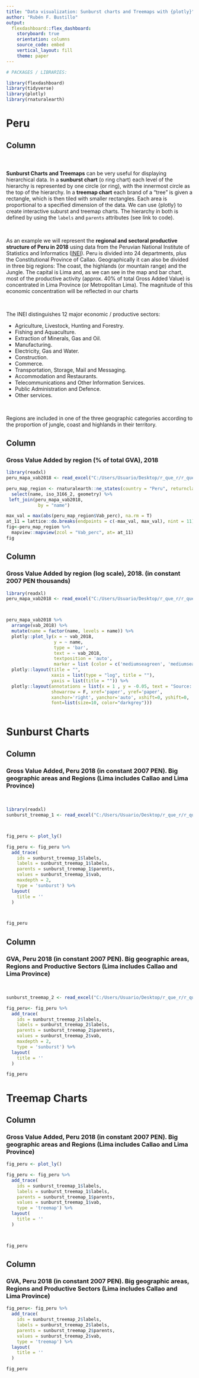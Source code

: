 ```yaml
---
title: "Data visualization: Sunburst charts and Treemaps with {plotly}"
author: "Rubén F. Bustillo"
output: 
  flexdashboard::flex_dashboard:
    storyboard: true
    orientation: columns
    source_code: embed
    vertical_layout: fill
    theme: paper
---
```


```r


# PACKAGES / LIBRARIES:

library(flexdashboard)
library(tidyverse)
library(plotly)
library(rnaturalearth)


```

Peru
===========================================================================

Column {data-width=300}
---------------------------------------------------------------------------

### 

\

**Sunburst Charts and Treemaps** can be very useful for displaying hierarchical data. In a **sunburst chart** (o ring chart) each level of the hierarchy is represented by one circle (or ring), with the innermost circle as the top of the hierarchy. In a **treemap chart** each brand of a "tree" is given a rectangle, which is then tiled with smaller rectangles. Each area is proportional to a specified dimension of the data. We can use {plotly} to create interactive suburst and treemap charts. The hierarchy in both is defined by using the `labels` and `parents` attributes (see link to code). 

\

As an example we will represent the **regional and sectoral productive structure of Peru in 2018** using data from the Peruvian National Institute of Statistics and Informatics ([INEI](https://www.inei.gob.pe/)). Peru is divided into 24 departments, plus the Constitutional Province of Callao. Geographically it can also be divided in three big regions: The coast, the highlands (or mountain range) and the Jungle. The capital is Lima and, as we can see in the map and bar chart, most of the productive activity (approx. 40% of total Gross Added Value) is concentrated in Lima Province (or Metropolitan Lima). The magnitude of this economic concentration will be reflected in our charts

\

The INEI distinguishes 12 major economic / productive sectors: 

- Agriculture, Livestock, Hunting and Forestry.
- Fishing and Aquaculture.
- Extraction of Minerals, Gas and Oil.
- Manufacturing.
- Electricity, Gas and Water.
- Construction.
- Commerce.
- Transportation, Storage, Mail and Messaging.
- Accommodation and Restaurants.
- Telecommunications and Other Information Services.
- Public Administration and Defence.
- Other services.

\

Regions are included in one of the three geographic categories according to the proportion of jungle, coast and highlands in their territory. 

Column
---------------------------------------------------------------------------

### Gross Value Added by region (% of total GVA), 2018

```r

library(readxl)
peru_mapa_vab2018 <- read_excel("C:/Users/Usuario/Desktop/r_que_r/r_que_r/content/datasets/peru_mapa_vab2018.xlsx")

peru_map_region <- rnaturalearth::ne_states(country = "Peru", returnclass = "sf") %>%
  select(name, iso_3166_2, geometry) %>%
 left_join(peru_mapa_vab2018, 
            by = "name") 

max_val = max(abs(peru_map_region$Vab_perc), na.rm = T)
at_11 = lattice::do.breaks(endpoints = c(-max_val, max_val), nint = 11)
fig<-peru_map_region %>%
  mapview::mapview(zcol = "Vab_perc", at= at_11)
fig


```



Column
---------------------------------------------------------------------------

### Gross Value Added by region (log scale), 2018. (in constant 2007 PEN thousands)

```r

library(readxl)
peru_mapa_vab2018 <- read_excel("C:/Users/Usuario/Desktop/r_que_r/r_que_r/content/datasets/peru_mapa_vab2018.xlsx")



peru_mapa_vab2018 %>%
  arrange(vab_2018) %>%
  mutate(name = factor(name, levels = name)) %>% 
  plotly::plot_ly(x = ~ vab_2018,
                  y = ~ name, 
                  type = 'bar',
                  text = ~ vab_2018,
                  textposition = 'auto', 
                  marker = list (color = c('mediumseagreen', 'mediumseagreen','mediumseagreen','mediumseagreen','mediumseagreen','mediumseagreen','mediumseagreen','mediumseagreen','mediumseagreen','mediumseagreen','mediumseagreen','mediumseagreen','mediumseagreen','mediumseagreen','mediumseagreen','mediumseagreen','mediumseagreen','mediumseagreen','mediumseagreen','mediumseagreen','mediumseagreen','mediumseagreen','mediumseagreen','mediumseagreen','mediumseagreen', 'yellow'))) %>%
  plotly::layout(title = "",
                 xaxis = list(type = "log", title = ""),
                 yaxis = list(title = "")) %>%
  plotly::layout(annotations = list(x = 1 , y = -0.05, text = "Source: INEI | The region of Lima (Lima) does not include Lima Province or Callao (Lima Metropolitana) ",
                 showarrow = F, xref='paper', yref='paper', 
                 xanchor='right', yanchor='auto', xshift=0, yshift=0,
                 font=list(size=10, color="darkgrey")))



```




Sunburst Charts
====================================================================================

Column
---------------------------------------------------------------------------

### Gross Value Added, Peru 2018 (in constant 2007 PEN).  Big geographic areas and Regions (Lima includes Callao and Lima Province)

\

```r



library(readxl)
sunburst_treemap_1 <- read_excel("C:/Users/Usuario/Desktop/r_que_r/r_que_r/content/datasets/sunburst_treemap_1.xlsx")



fig_peru <- plot_ly()

fig_peru <- fig_peru %>%
  add_trace(
    ids = sunburst_treemap_1$labels,
    labels = sunburst_treemap_1$labels,
    parents = sunburst_treemap_1$parents,
    values = sunburst_treemap_1$vab,
    maxdepth = 2,
    type = 'sunburst') %>%
  layout(
    title = ''
  )



fig_peru

```



Column
---------------------------------------------------------------------------

### GVA, Peru 2018 (in constant 2007 PEN). Big geographic areas, Regions and Productive Sectors (Lima includes Callao and Lima Province)

\

```r

sunburst_treemap_2 <- read_excel("C:/Users/Usuario/Desktop/r_que_r/r_que_r/content/datasets/sunburst_treemap_2.xlsx")

fig_peru<- fig_peru %>%
  add_trace(
    ids = sunburst_treemap_2$labels,
    labels = sunburst_treemap_2$labels,
    parents = sunburst_treemap_2$parents,
    values = sunburst_treemap_2$vab,
    maxdepth = 2,
    type = 'sunburst') %>%
  layout(
    title = ''
  )

fig_peru

```



Treemap Charts
====================================================================================

Column
---------------------------------------------------------------------------

### Gross Value Added, Peru 2018 (in constant 2007 PEN).  Big geographic areas and Regions (Lima includes Callao and Lima Province)


```r

fig_peru <- plot_ly()

fig_peru <- fig_peru %>%
  add_trace(
    ids = sunburst_treemap_1$labels,
    labels = sunburst_treemap_1$labels,
    parents = sunburst_treemap_1$parents,
    values = sunburst_treemap_1$vab,
    type = 'treemap') %>%
  layout(
    title = ''
  )



fig_peru


```


Column
---------------------------------------------------------------------------

### GVA, Peru 2018 (in constant 2007 PEN). Big geographic areas, Regions and Productive Sectors (Lima includes Callao and Lima Province)

```r


fig_peru<- fig_peru %>%
  add_trace(
    ids = sunburst_treemap_2$labels,
    labels = sunburst_treemap_2$labels,
    parents = sunburst_treemap_2$parents,
    values = sunburst_treemap_2$vab,
    type = 'treemap') %>%
  layout(
    title = ''
  )

fig_peru

```



